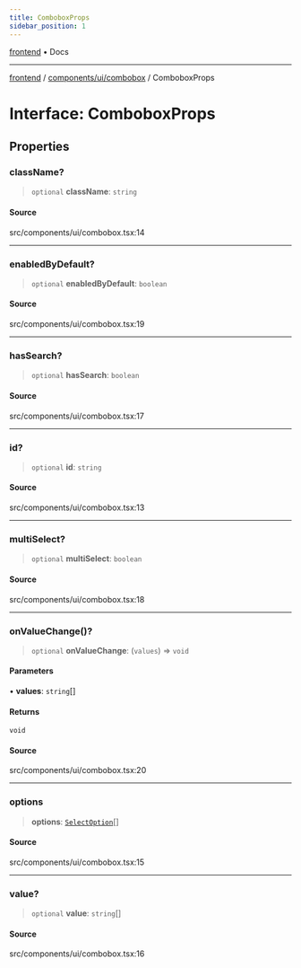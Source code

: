 ```yaml
---
title: ComboboxProps
sidebar_position: 1
---
```


[frontend](../../../..) • Docs

***

[frontend](../../../..) / [components/ui/combobox](..) / ComboboxProps

# Interface: ComboboxProps

## Properties

### className?

> `optional` **className**: `string`

#### Source

src/components/ui/combobox.tsx:14

***

### enabledByDefault?

> `optional` **enabledByDefault**: `boolean`

#### Source

src/components/ui/combobox.tsx:19

***

### hasSearch?

> `optional` **hasSearch**: `boolean`

#### Source

src/components/ui/combobox.tsx:17

***

### id?

> `optional` **id**: `string`

#### Source

src/components/ui/combobox.tsx:13

***

### multiSelect?

> `optional` **multiSelect**: `boolean`

#### Source

src/components/ui/combobox.tsx:18

***

### onValueChange()?

> `optional` **onValueChange**: (`values`) => `void`

#### Parameters

• **values**: `string`[]

#### Returns

`void`

#### Source

src/components/ui/combobox.tsx:20

***

### options

> **options**: [`SelectOption`](../../selection/interfaces/SelectOption)[]

#### Source

src/components/ui/combobox.tsx:15

***

### value?

> `optional` **value**: `string`[]

#### Source

src/components/ui/combobox.tsx:16
